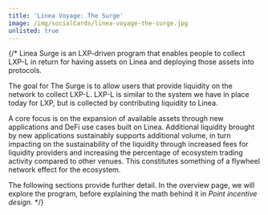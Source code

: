 ```yaml
---
title: 'Linea Voyage: The Surge'
image: /img/socialCards/linea-voyage-the-surge.jpg
unlisted: true
---
```



<RedirectPage />

{/* 
Linea Surge is an LXP-driven program that enables people to collect LXP-L in return for having 
assets on Linea and deploying those assets into protocols.

The goal for The Surge is to allow users that provide liquidity on the network to collect LXP-L. 
LXP-L is similar to the system we have in place today for LXP, but is collected by contributing 
liquidity to Linea. 

A core focus is on the expansion of available assets through new applications 
and DeFi use cases built on Linea. Additional liquidity brought by new applications sustainably 
supports additional volume, in turn impacting on the sustainability of the liquidity through 
increased fees for liquidity providers and increasing the percentage of ecosystem trading 
activity compared to other venues. This constitutes something of a flywheel network effect for 
the ecosystem.

The following sections provide further detail. In the overview page, we will explore the program,
before explaining the math behind it in _Point incentive design_.
*/} 
